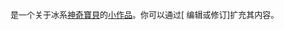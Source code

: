 <div class="notice metadata" id="stub" style="font-size: small;"><!--不是使用在条目中的非自由版权图像，根据[[Wikipedia:合理使用]]，不能在非条目名字空间展示：
Pleasant Coat and Big Big Wolf .jpg
-->'''{{PAGENAME}}'''是一个关于冰系[[神奇寶貝]]的[[Wikipedia:小作品|小作品]]。你可以通过<span class="plainlinks">[{{fullurl:{{FULLPAGENAME}}|action=edit}} 编辑或修订]</span>扩充其内容。